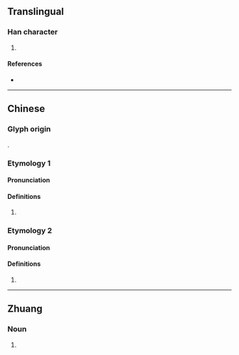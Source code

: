 {{character info/new}}
==Translingual==

===Han character===
{{Han char|rn=46|rad=山|as=11|sn=14|four=|canj=GKU,QKU|ids=⿱敖山}}

# {{defn|Han|sort=山11}}

====References====
* {{Han ref|kx=0318.310|dkj=08414|dj=0619.020|hdz=10792.200|uh=5D85|ud=23941}}

----

==Chinese==
{{attn|ltc}}{{attn|och|Middle+Old Chinese needs to be distributed}}

===Glyph origin===
{{Han etym}}
{{Han compound|敖|山|c1=p|c2=s|t2=mountain|ls=psc}}.

===Etymology 1===
{{zh-forms}}

====Pronunciation====
{{zh-pron
|m=áo
|mc=
|oc=
|cat=
}}

====Definitions====
{{zh-hanzi}}

# {{rfdef|zh}}

===Etymology 2===
{{zh-forms}}

====Pronunciation====
{{zh-pron
|m=ào
|mc=
|oc=
|cat=
}}

====Definitions====
{{zh-hanzi}}

# {{rfdef|zh}}

----

==Zhuang==

===Noun===
{{za-head|noun|saw=ngaux}}

# {{za-sawndip form of|嶅}}